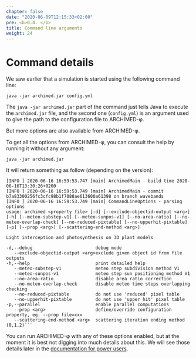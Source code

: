 ```yaml
---
chapter: false
date: "2020-06-09T12:15:33+02:00"
pre: <b>0.4. </b>
title: Command line arguments
weight: 24
---
```


# Command details

We saw earlier that a simulation is started using the following command line:

```shell
java -jar archimed.jar config.yml
```

The `java -jar archimed.jar` part of the command just tells Java to execute the `archimed.jar` file, and the second one (`config.yml`) is an argument used to give the path to the configuration file to ARCHIMED-φ.

But more options are also available from ARCHIMED-φ. 

To get all the options from ARCHIMED-φ, you can consult the help by running it without any argument:

```shell
java -jar archimed.jar
```

It will return something as follow (depending on the version):

```
[INFO ] 2020-06-16 16:59:53.747 [main] ArchimedMain - build time 2020-06-16T13:30:26+0200
[INFO ] 2020-06-16 16:59:53.749 [main] ArchimedMain - commit b7a83300256fc3cfc98b1f7088ae613600a61398 on branch wavebands
[INFO ] 2020-06-16 16:59:53.749 [main] CommandLineOptions - parsing options
usage: archimed <property file> [-d] [--exclude-objectid-output <arg>] [-h] [--meteo-substep-v1] [--meteo-sunpos-v1] [--no-area-ratio] [--no-meteo-overlap-check] [--no-reduced-pixtable] [--no-upperhit-pixtable] [-p] [--prop <arg>] [--scattering-end-method <arg>]

Light interception and photosynthesis on 3D plant models

-d,--debug                        debug mode
   --exclude-objectid-output <arg>exclude given object id from file outputs
-h,--help                         print detailed help
   --meteo-substep-v1             meteo step subdivision method V1
   --meteo-sunpos-v1              meteo step sun positioning method V1
   --no-area-ratio                disable area ratio correction
   --no-meteo-overlap-check       disable meteo time steps overlapping checking
   --no-reduced-pixtable          do not use 'reduced' pixel table
   --no-upperhit-pixtable         do not use 'upper hit' pixel table
-p,--parallel                     enable parallel computations
   --prop <arg>                   define/override configuration property, eg. --prop file=xxx
   --scattering-end-method <arg>  scattering iteration ending method (0,1,2)```
```

You can run ARCHIMED-φ with any of these options enabled, but at the moment it is best not digging into much details about this. We will see those details later in the [documentation for power users](../../2-inputs/7-power_users/). 


